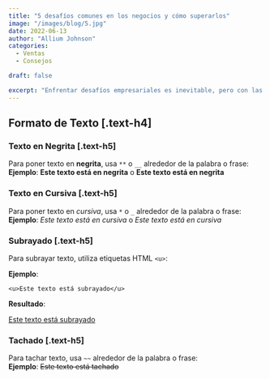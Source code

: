 ```yaml
---
title: "5 desafíos comunes en los negocios y cómo superarlos"
image: "/images/blog/5.jpg"
date: 2022-06-13
author: "Allium Johnson"
categories:
  - Ventas
  - Consejos

draft: false

excerpt: "Enfrentar desafíos empresariales es inevitable, pero con las estrategias adecuadas puedes convertir los obstáculos en oportunidades de crecimiento."
---
```


## Formato de Texto [.text-h4]

### Texto en Negrita [.text-h5]

Para poner texto en **negrita**, usa `**` o `__` alrededor de la palabra o frase:  
**Ejemplo**: **Este texto está en negrita** o **Este texto está en negrita**

### Texto en Cursiva [.text-h5]

Para poner texto en _cursiva_, usa `*` o `_` alrededor de la palabra o frase:  
**Ejemplo**: _Este texto está en cursiva_ o _Este texto está en cursiva_

### Subrayado [.text-h5]

Para subrayar texto, utiliza etiquetas HTML `<u>`:

**Ejemplo**:

`<u>Este texto está subrayado</u>`

**Resultado**:

<u>Este texto está subrayado</u>

### Tachado [.text-h5]

Para tachar texto, usa `~~` alrededor de la palabra o frase:  
**Ejemplo**: ~~Este texto está tachado~~
